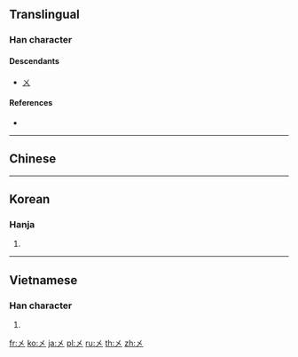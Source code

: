 {{also|メ|ㄨ|乂}}
==Translingual==

===Han character===
{{Han char|rn=4|rad=丿|as=01|sn=2|four=40000|canj=K}}

====Descendants====
* [[ㄨ]]

====References====
* {{Han ref|kx=0081.180|hdz=10031.040|uh=3405|ud=13317}}

----

==Chinese==
{{zh-see|五|a}}

----

==Korean==

===Hanja===
{{ko-hanja|hangeul=오|rv=o|mr=o|y=o|eumhun=다섯|ehrv=daseot|ehmr=tasŏt|ehy=tases}}

# {{defn|lang=ko|sort=丿01}}

----

==Vietnamese==

===Han character===
{{vi-hantu|ngũ|rs=丿01}}

# {{defn|lang=vi|sort=丿01}}

[[fr:㐅]]
[[ko:㐅]]
[[ja:㐅]]
[[pl:㐅]]
[[ru:㐅]]
[[th:㐅]]
[[zh:㐅]]